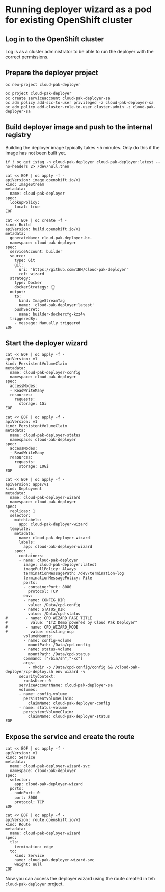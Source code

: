 # Running deployer wizard as a pod for existing OpenShift cluster

## Log in to the OpenShift cluster
Log is as a cluster administrator to be able to run the deployer with the correct permissions.

## Prepare the deployer project
```
oc new-project cloud-pak-deployer 

oc project cloud-pak-deployer
oc create serviceaccount cloud-pak-deployer-sa
oc adm policy add-scc-to-user privileged -z cloud-pak-deployer-sa
oc adm policy add-cluster-role-to-user cluster-admin -z cloud-pak-deployer-sa
```

## Build deployer image and push to the internal registry
Building the deployer image typically takes ~5 minutes. Only do this if the image has not been built yet.

```
if ! oc get istag -n cloud-pak-deployer cloud-pak-deployer:latest --no-headers 2> /dev/null;then 

cat << EOF | oc apply -f -
apiVersion: image.openshift.io/v1
kind: ImageStream
metadata:
  name: cloud-pak-deployer
spec:
  lookupPolicy:
    local: true
EOF

cat << EOF | oc create -f -
kind: Build
apiVersion: build.openshift.io/v1
metadata:
  generateName: cloud-pak-deployer-bc-
  namespace: cloud-pak-deployer
spec:
  serviceAccount: builder
  source:
    type: Git
    git:
      uri: 'https://github.com/IBM/cloud-pak-deployer'
      ref: wizard
  strategy:
    type: Docker
    dockerStrategy: {}
  output:
    to:
      kind: ImageStreamTag
      name: 'cloud-pak-deployer:latest'
    pushSecret:
      name: builder-dockercfg-kzz4v
  triggeredBy:
    - message: Manually triggered
EOF
```

## Start the deployer wizard
```
cat << EOF | oc apply -f -
apiVersion: v1
kind: PersistentVolumeClaim
metadata:
  name: cloud-pak-deployer-config
  namespace: cloud-pak-deployer
spec:
  accessModes:
  - ReadWriteMany
  resources:
    requests:
      storage: 1Gi
EOF

cat << EOF | oc apply -f -
apiVersion: v1
kind: PersistentVolumeClaim
metadata:
  name: cloud-pak-deployer-status
  namespace: cloud-pak-deployer
spec:
  accessModes:
  - ReadWriteMany
  resources:
    requests:
      storage: 10Gi
EOF

cat << EOF | oc apply -f -
apiVersion: apps/v1
kind: Deployment
metadata:
  name: cloud-pak-deployer-wizard
  namespace: cloud-pak-deployer
spec:
  replicas: 1
  selector:
    matchLabels:
      app: cloud-pak-deployer-wizard
  template:
    metadata:
      name: cloud-pak-deployer-wizard
      labels:
        app: cloud-pak-deployer-wizard
    spec:
      containers:
      - name: cloud-pak-deployer
        image: cloud-pak-deployer:latest
        imagePullPolicy: Always
        terminationMessagePath: /dev/termination-log
        terminationMessagePolicy: File
        ports:
        - containerPort: 8080
          protocol: TCP
        env:
        - name: CONFIG_DIR
          value: /Data/cpd-config
        - name: STATUS_DIR
          value: /Data/cpd-status
#        - name: CPD_WIZARD_PAGE_TITLE
#          value: "ITZ Demo powered by Cloud Pak Deployer"
#        - name: CPD_WIZARD_MODE
#          value: existing-ocp
        volumeMounts:
        - name: config-volume
          mountPath: /Data/cpd-config
        - name: status-volume
          mountPath: /Data/cpd-status
        command: ["/bin/sh","-xc"]
        args: 
          - mkdir -p /Data/cpd-config/config && /cloud-pak-deployer/cp-deploy.sh env wizard -v
      securityContext:
        runAsUser: 0
      serviceAccountName: cloud-pak-deployer-sa
      volumes:
      - name: config-volume
        persistentVolumeClaim:
          claimName: cloud-pak-deployer-config   
      - name: status-volume
        persistentVolumeClaim:
          claimName: cloud-pak-deployer-status        
EOF
```

## Expose the service and create the route
```
cat << EOF | oc apply -f -
apiVersion: v1
kind: Service
metadata:
  name: cloud-pak-deployer-wizard-svc
  namespace: cloud-pak-deployer    
spec:
  selector:                  
    app: cloud-pak-deployer-wizard
  ports:
  - nodePort: 0
    port: 8080            
    protocol: TCP
EOF

cat << EOF | oc apply -f -
apiVersion: route.openshift.io/v1
kind: Route
metadata:
  name: cloud-pak-deployer-wizard
spec:
  tls:
    termination: edge
  to:
    kind: Service
    name: cloud-pak-deployer-wizard-svc
    weight: null
EOF
```

Now you can access the deployer wizard using the route created in teh `cloud-pak-deployer` project.